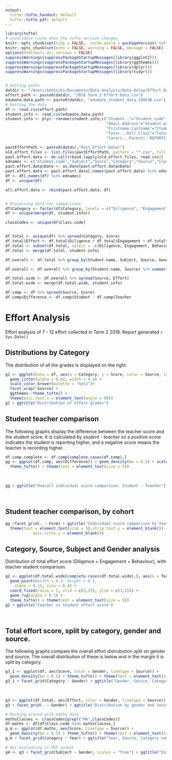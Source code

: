 ```yaml
---
output:
  tufte::tufte_handout: default
  tufte::tufte_pdf: default
---
```


```r
library(tufte)
# invalidate cache when the tufte version changes
knitr::opts_chunk$set(tidy = FALSE,  cache.extra = packageVersion('tufte'))
knitr::opts_chunk$set(echo = FALSE, warning = FALSE, message = FALSE)
options(htmltools.dir.version = FALSE)
suppressWarnings(suppressPackageStartupMessages(library(ggplot2)))
suppressWarnings(suppressPackageStartupMessages(library(ggthemes)))
suppressWarnings(suppressPackageStartupMessages(library(dplyr)))
suppressWarnings(suppressPackageStartupMessages(library(tidyr)))


# Setting paths
datdir <- "/Users/benhicks/Documents/Data Analysis/Data-Oxley/Effort Data/2018 Term 2/"
effort.path <- paste0(datdir, "2018 Term 2 Effort Data.csv")
edumate.data.path <- paste0(datdir, "edumate_student_data_180530.csv")
# Getting the data
df <- read.csv(effort.path)
student.info <- read.csv(edumate.data.path)
student.info <- plyr::rename(student.info,c("Student.."="Student.code",
                                            "Email.Address"="Student.email",
                                            "Firstname.Lastname"="Student.name",
                                            "Tutor...Roll.Class"="Tutor.group",
                                            "Carers...Parents..REPORTS..Email"="Reports.email"))

pastEffortPath <- paste0(datdir,"Past Effort Data/")
old_effort_files <- list.files(pastEffortPath, pattern = "*.csv", full.names = T)
past.effort.data <- do.call(rbind,lapply(old_effort_files, read.csv))
ednames <- c("Student.code","Subject","Score","Category","Source","Class.code","Teacher.code","Date")
past.effort.data$Date <- as.Date(past.effort.data$Date)
past.effort.data <- past.effort.data[,names(past.effort.data) %in% ednames]
df <- df[,names(df) %in% ednames]
df <- unique(df)

all.effort.data <- rbind(past.effort.data, df)


# Processing data for comparisons
df$Category <- factor(df$Category, levels = c("Diligence", "Engagement","Behaviour"))
df <- unique(merge(df, student.info))

classCodes <- unique(df$Class.code)


df.total <- unique(df) %>% spread(Category, Score)
df.total$Effort <- df.total$Diligence + df.total$Engagement + df.total$Behaviour
df.total <- subset(df.total, select = -c(Diligence, Engagement, Behaviour))
df.total <- merge(df.total, student.info)

df.overall <- df.total %>% group_by(Student.name, Subject, Source, Gender) %>% summarise(Effort = mean(Effort))

df.overall <- df.overall %>% group_by(Student.name, Source) %>% summarise(Effort = mean(Effort))

df.total.wide <- df.overall %>% spread(Source, Effort)
df.total.wide <- merge(df.total.wide, student.info)

df.comp <- df %>% spread(Source, Score)
df.comp$Difference <- df.comp$Student - df.comp$Teacher
```

# Effort Analysis

Effort analysis of 7 - 12 effort collected in Term 2 2018. Report generated `r Sys.Date()`

## Distributions by Category

The distribution of all the grades is displayed on the right.

``` r
g1 <- ggplot(data = df, aes(x = Category, y = Score, color = Source, label = Student.name)) + 
  geom_jitter(alpha = 0.02, width = 0.4) + 
  scale_color_brewer(palette = "Set2")+
  facet_wrap(~Source) + 
  ggthemes::theme_tufte() + 
  theme(axis.text.x = element_text(angle = 90))
g1 + ggtitle("Distribution of effort grades")
```

\hfill

## Student teacher comparison

The following graphs display the difference between the teacher score and the student score. It is calculated by _student - teacher_ so a positive score indicates the student is reporting higher, and a negative score means the teacher is recording higher. 

``` r
df.comp.complete <- df.comp[complete.cases(df.comp),]
gg <- ggplot(df.comp, aes(Difference)) + geom_density(bw = 0.5) + scale_y_continuous(labels = NULL) + scale_x_continuous(limits = c(-3.5,3.5)) +
  theme_tufte() + theme(text = element_text(size = 5))
```

&nbsp;

``` r
gg + ggtitle("Overall individual score comparison: Student - Teacher")
```

&nbsp;

## Student teacher comparison, by cohort

``` r
gg +facet_grid(. ~ Form) + ggtitle("Individual score camparison by Year level: Student - Teacher") + 
  theme(text = element_text(size = 5),strip.text.y = element_blank()) + theme(axis.ticks.y = element_blank(), axis.text.y=element_blank(), 
            axis.title.y = element_blank())
```

\newpage

## Category, Source, Subject and Gender analysis

Distribution of total effort score (Diligence + Engagement + Behaviour), with teacher student comparison.

``` r
g2 <- ggplot(df.total.wide[complete.cases(df.total.wide),], aes(x = Teacher, y = Student, color = Gender, label = Student.name)) + 
  geom_point(#width = 0.3, height = 0.5, 
    alpha = 0.15, size = 0.4) + 
  coord_fixed(ratio = 1, xlim = c(3,15), ylim = c(3,15)) + 
  geom_rug(alpha = 0.1) +
  theme_tufte() + theme(text = element_text(size = 5))
g2 + ggtitle("Teacher vs Student effort score")
```


&nbsp;

## Total effort score, split by category, gender and source.

The following graphs compare the overall effort distrubution split on gender and source. The overall distribution of these is below and in the margin it is split by category.

``` r
g3_1 <- ggplot(df, aes(Score, color = Gender, linetype = Source)) +
  geom_density(bw = 0.5) + theme_tufte() + theme(text = element_text(size = 6))
g3_1 + facet_grid(Category ~ Gender) + ggtitle("Gender, Source, Category comparison") + ggtitle("Distribution by category, gender and source")
```

&nbsp;

``` r
g3 <- ggplot(df.total, aes(Effort, color = Gender, linetype = Source)) + geom_density(bw = 1) + theme_tufte() + theme(text = element_text(size = 5))
g3 + facet_grid(. ~ Gender) + ggtitle("Distribution by gender and source")
```


``` r
# Mucking around with maths data
mathsClasses <- classCodes[grepl("MA",classCodes)]
df.maths <- df[df$Class.code %in% mathsClasses,]
g_m <- ggplot(df.maths, aes(Score, linetype = Source)) +
  geom_density(bw = 0.5) + theme_tufte() + theme(text = element_text(size = 6))
g_m + facet_grid(Category ~ Year) + ggtitle("Year, Source, Category comparison for Mathematics classes")
```



``` r
# Not evaluating in PDF output
g4 <- g3 + facet_grid(Subject ~ Gender, scales = "free") + ggtitle("Distribution by gender, source and subject")
```

